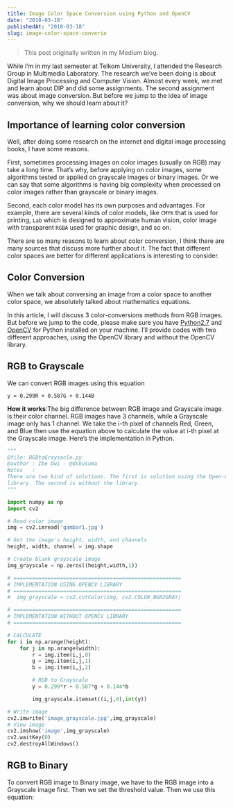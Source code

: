 ```yaml
---
title: Image Color Space Conversion using Python and OpenCV
date: "2018-03-18"
publishedAt: "2018-03-18"
slug: image-color-space-converio
---
```


> This post originally written in my Medium blog.

While I’m in my last semester at Telkom University, I attended the Research Group in Multimedia Laboratory. The research we’ve been doing is about Digital Image Processing and Computer Vision. Almost every week, we met and learn about DIP and did some assignments. The second assignment was about image conversion. But before we jump to the idea of image conversion, why we should learn about it?

## Importance of learning color conversion

Well, after doing some research on the internet and digital image processing books, I have some reasons.

First, sometimes processing images on color images (usually on RGB) may take a long time. That’s why, before applying on color images, some algorithms tested or applied on grayscale images or binary images. Or we can say that some algorithms is having big complexity when processed on color images rather than grayscale or binary images.

Second, each color model has its own purposes and advantages. For example, there are several kinds of color models, like `CMYK` that is used for printing, `Lab` which is designed to approximate human vision, color image with transparent `RGBA` used for graphic design, and so on.

There are so many reasons to learn about color conversion, I think there are many sources that discuss more further about it. The fact that different color spaces are better for different applications is interesting to consider.

## Color Conversion

When we talk about conversing an image from a color space to another color space, we absolutely talked about mathematics equations.

In this article, I will discuss 3 color-conversions methods from RGB images. But before we jump to the code, please make sure you have [Python2.7](https://www.python.org/downloads/release/python-2714/) and [OpenCV](https://www.opencv.org/) for Python installed on your machine. I’ll provide codes with two different approaches, using the OpenCV library and without the OpenCV library.

## RGB to Grayscale

We can convert RGB images using this equation

```
y = 0.299R + 0.587G + 0.144B
```

**How it works**:The big difference between RGB image and Grayscale image is their color channel. RGB images have 3 channels, while a Grayscale image only has 1 channel. We take the i-th pixel of channels Red, Green, and Blue then use the equation above to calculate the value at i-th pixel at the Grayscale image. Here’s the implementation in Python.

```python
"""
@file: RGBtoGraysacle.py
@author : Ibe Dwi - @dskusuma
Notes   :
There are two kind of solutions. The first is solution using the Open-CV's
library. The second is without the library.
"""

import numpy as np
import cv2

# Read color image
img = cv2.imread('gambar1.jpg')

# Get the image's height, width, and channels
height, width, channel = img.shape

# Create blank grayscale image
img_grayscale = np.zeros((height,width,1))

# ======================================================
# IMPLEMENTATION USING OPENCV LIBRARY
# ======================================================
#  img_grayscale = cv2.cvtColor(img, cv2.COLOR_BGR2GRAY)

# ======================================================
# IMPLEMENTATION WITHOUT OPENCV LIBRARY
# ======================================================

# CALCULATE
for i in np.arange(height):
    for j in np.arange(width):
        r = img.item(i,j,0)
        g = img.item(i,j,1)
        b = img.item(i,j,2)

        # RGB to Grayscale
        y = 0.299*r + 0.587*g + 0.144*b

        img_grayscale.itemset((i,j,0),int(y))

# Write image
cv2.imwrite('image_grayscale.jpg',img_grayscale)
# View image
cv2.imshow('image',img_grayscale)
cv2.waitKey(0)
cv2.destroyAllWindows()
```

## RGB to Binary

To convert RGB image to Binary image, we have to the RGB image into a Grayscale image first. Then we set the threshold value. Then we use this equation:
